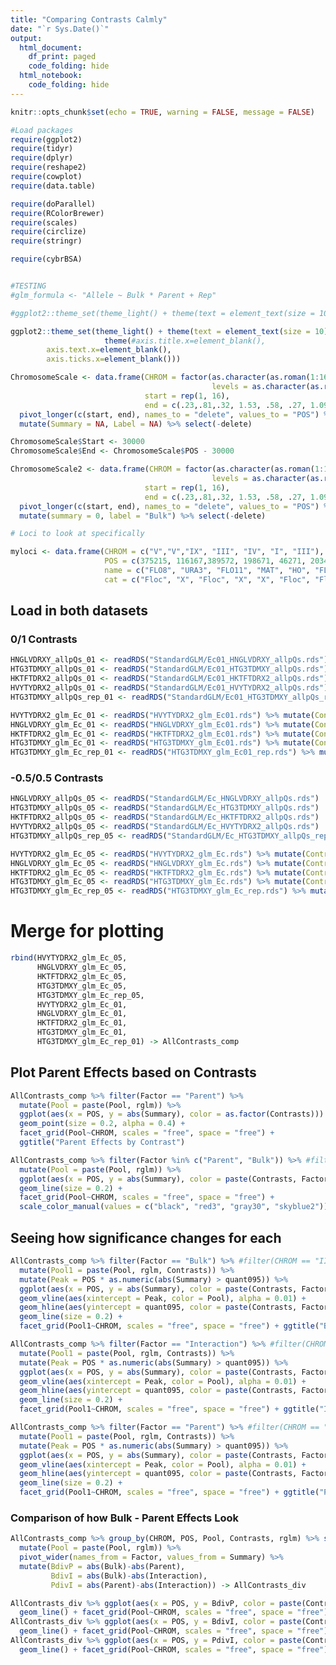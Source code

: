 ```yaml
---
title: "Comparing Contrasts Calmly"
date: "`r Sys.Date()`"
output:
  html_document:
    df_print: paged
    code_folding: hide
  html_notebook:
    code_folding: hide
---
```


```r
knitr::opts_chunk$set(echo = TRUE, warning = FALSE, message = FALSE)

#Load packages
require(ggplot2)
require(tidyr)
require(dplyr)
require(reshape2)
require(cowplot)
require(data.table)

require(doParallel)
require(RColorBrewer)
require(scales)
require(circlize) 
require(stringr)

require(cybrBSA)


#TESTING
#glm_formula <- "Allele ~ Bulk * Parent + Rep"

#ggplot2::theme_set(theme_light() + theme(text = element_text(size = 10)))

ggplot2::theme_set(theme_light() + theme(text = element_text(size = 10)) +
                     theme(#axis.title.x=element_blank(),
        axis.text.x=element_blank(),
        axis.ticks.x=element_blank()))

ChromosomeScale <- data.frame(CHROM = factor(as.character(as.roman(1:16)),
                                             levels = as.character(as.roman(1:16))),
                              start = rep(1, 16),
                              end = c(.23,.81,.32, 1.53, .58, .27, 1.09, .56, .44, .75, .67, 1.08, .92, .78, 1.09, .95)*1000000) %>% 
  pivot_longer(c(start, end), names_to = "delete", values_to = "POS") %>%
  mutate(Summary = NA, Label = NA) %>% select(-delete)

ChromosomeScale$Start <- 30000
ChromosomeScale$End <- ChromosomeScale$POS - 30000

ChromosomeScale2 <- data.frame(CHROM = factor(as.character(as.roman(1:16)),
                                             levels = as.character(as.roman(1:16))),
                              start = rep(1, 16),
                              end = c(.23,.81,.32, 1.53, .58, .27, 1.09, .56, .44, .75, .67, 1.08, .92, .78, 1.09, .95)*1000000) %>% 
  pivot_longer(c(start, end), names_to = "delete", values_to = "POS") %>%
  mutate(summary = 0, label = "Bulk") %>% select(-delete)

# Loci to look at specifically

myloci <- data.frame(CHROM = c("V","V","IX", "III", "IV", "I", "III"),
                     POS = c(375215, 116167,389572, 198671, 46271, 203403, 260311),
                     name = c("FLO8", "URA3", "FLO11", "MAT", "HO", "FLO1", "TUP1"),
                     cat = c("Floc", "X", "Floc", "X", "X", "Floc", "Floc"))

```

## Load in both datasets

### 0/1 Contrasts
```r
HNGLVDRXY_allpQs_01 <- readRDS("StandardGLM/Ec01_HNGLVDRXY_allpQs.rds") 
HTG3TDMXY_allpQs_01 <- readRDS("StandardGLM/Ec01_HTG3TDMXY_allpQs.rds")
HKTFTDRX2_allpQs_01 <- readRDS("StandardGLM/Ec01_HKTFTDRX2_allpQs.rds")
HVYTYDRX2_allpQs_01 <- readRDS("StandardGLM/Ec01_HVYTYDRX2_allpQs.rds")
HTG3TDMXY_allpQs_rep_01 <- readRDS("StandardGLM/Ec01_HTG3TDMXY_allpQs_rep.rds") 

HVYTYDRX2_glm_Ec_01 <- readRDS("HVYTYDRX2_glm_Ec01.rds") %>% mutate(Contrasts = 1, rglm = FALSE) %>% filter(CHROM != "VIII", d == "Z") %>% merge(HVYTYDRX2_allpQs_01)
HNGLVDRXY_glm_Ec_01 <- readRDS("HNGLVDRXY_glm_Ec01.rds") %>% mutate(Contrasts = 1, rglm = FALSE) %>% filter(CHROM != "I", d == "Z") %>% merge(HNGLVDRXY_allpQs_01)
HKTFTDRX2_glm_Ec_01 <- readRDS("HKTFTDRX2_glm_Ec01.rds") %>% mutate(Contrasts = 1, rglm = FALSE) %>% filter(CHROM != "I", d == "Z") %>% merge(HKTFTDRX2_allpQs_01)
HTG3TDMXY_glm_Ec_01 <- readRDS("HTG3TDMXY_glm_Ec01.rds") %>% mutate(Contrasts = 1, rglm = FALSE) %>% filter(CHROM != "VIII", d == "Z") %>% merge(HTG3TDMXY_allpQs_01)
HTG3TDMXY_glm_Ec_rep_01 <- readRDS("HTG3TDMXY_glm_Ec01_rep.rds") %>% mutate(Contrasts = 1, rglm = TRUE) %>% filter(CHROM != "VIII", d == "Z") %>% merge(HTG3TDMXY_allpQs_rep_01)

```


### -0.5/0.5 Contrasts

```r
HNGLVDRXY_allpQs_05 <- readRDS("StandardGLM/Ec_HNGLVDRXY_allpQs.rds") 
HTG3TDMXY_allpQs_05 <- readRDS("StandardGLM/Ec_HTG3TDMXY_allpQs.rds")
HKTFTDRX2_allpQs_05 <- readRDS("StandardGLM/Ec_HKTFTDRX2_allpQs.rds")
HVYTYDRX2_allpQs_05 <- readRDS("StandardGLM/Ec_HVYTYDRX2_allpQs.rds")
HTG3TDMXY_allpQs_rep_05 <- readRDS("StandardGLM/Ec_HTG3TDMXY_allpQs_rep.rds") 

HVYTYDRX2_glm_Ec_05 <- readRDS("HVYTYDRX2_glm_Ec.rds") %>% mutate(Contrasts = 5, rglm = FALSE) %>% filter(CHROM != "VIII", d == "Z") %>% merge(HVYTYDRX2_allpQs_05)
HNGLVDRXY_glm_Ec_05 <- readRDS("HNGLVDRXY_glm_Ec.rds") %>% mutate(Contrasts = 5, rglm = FALSE) %>% filter(CHROM != "I", d == "Z") %>% merge(HNGLVDRXY_allpQs_05)
HKTFTDRX2_glm_Ec_05 <- readRDS("HKTFTDRX2_glm_Ec.rds") %>% mutate(Contrasts = 5, rglm = FALSE) %>% filter(CHROM != "I", d == "Z") %>% merge(HKTFTDRX2_allpQs_05)
HTG3TDMXY_glm_Ec_05 <- readRDS("HTG3TDMXY_glm_Ec.rds") %>% mutate(Contrasts = 5, rglm = FALSE) %>% filter(CHROM != "VIII", d == "Z") %>% merge(HTG3TDMXY_allpQs_05)
HTG3TDMXY_glm_Ec_rep_05 <- readRDS("HTG3TDMXY_glm_Ec_rep.rds") %>% mutate(Contrasts = 5, rglm = TRUE) %>% filter(CHROM != "VIII", d == "Z") %>% merge(HTG3TDMXY_allpQs_rep_05)

```

# Merge for plotting

```r

rbind(HVYTYDRX2_glm_Ec_05,
      HNGLVDRXY_glm_Ec_05,
      HKTFTDRX2_glm_Ec_05,
      HTG3TDMXY_glm_Ec_05,
      HTG3TDMXY_glm_Ec_rep_05,
      HVYTYDRX2_glm_Ec_01,
      HNGLVDRXY_glm_Ec_01,
      HKTFTDRX2_glm_Ec_01,
      HTG3TDMXY_glm_Ec_01,
      HTG3TDMXY_glm_Ec_rep_01) -> AllContrasts_comp 

```

## Plot Parent Effects based on Contrasts

```r
AllContrasts_comp %>% filter(Factor == "Parent") %>% 
  mutate(Pool = paste(Pool, rglm)) %>% 
  ggplot(aes(x = POS, y = abs(Summary), color = as.factor(Contrasts))) + 
  geom_point(size = 0.2, alpha = 0.4) +
  facet_grid(Pool~CHROM, scales = "free", space = "free") +
  ggtitle("Parent Effects by Contrast")
```

```r
AllContrasts_comp %>% filter(Factor %in% c("Parent", "Bulk")) %>% #filter(CHROM == "II") %>%
  mutate(Pool = paste(Pool, rglm)) %>% 
  ggplot(aes(x = POS, y = abs(Summary), color = paste(Contrasts, Factor))) + 
  geom_line(size = 0.2) +
  facet_grid(Pool~CHROM, scales = "free", space = "free") +
  scale_color_manual(values = c("black", "red3", "gray30", "skyblue2"))
```

## Seeing how significance changes for each

```r
AllContrasts_comp %>% filter(Factor == "Bulk") %>% #filter(CHROM == "II") %>%
  mutate(Pool1 = paste(Pool, rglm, Contrasts)) %>% 
  mutate(Peak = POS * as.numeric(abs(Summary) > quant095)) %>%
  ggplot(aes(x = POS, y = abs(Summary), color = paste(Contrasts, Factor))) + 
  geom_vline(aes(xintercept = Peak, color = Pool), alpha = 0.01) + 
  geom_hline(aes(yintercept = quant095, color = paste(Contrasts, Factor))) +
  geom_line(size = 0.2) +
  facet_grid(Pool1~CHROM, scales = "free", space = "free") + ggtitle("Bulk Comparison")

AllContrasts_comp %>% filter(Factor == "Interaction") %>% #filter(CHROM == "II") %>%
  mutate(Pool1 = paste(Pool, rglm, Contrasts)) %>% 
  mutate(Peak = POS * as.numeric(abs(Summary) > quant095)) %>%
  ggplot(aes(x = POS, y = abs(Summary), color = paste(Contrasts, Factor))) + 
  geom_vline(aes(xintercept = Peak, color = Pool), alpha = 0.01) + 
  geom_hline(aes(yintercept = quant095, color = paste(Contrasts, Factor))) +
  geom_line(size = 0.2) +
  facet_grid(Pool1~CHROM, scales = "free", space = "free") + ggtitle("Intercept Comparison")

AllContrasts_comp %>% filter(Factor == "Parent") %>% #filter(CHROM == "II") %>%
  mutate(Pool1 = paste(Pool, rglm, Contrasts)) %>% 
  mutate(Peak = POS * as.numeric(abs(Summary) > quant095)) %>%
  ggplot(aes(x = POS, y = abs(Summary), color = paste(Contrasts, Factor))) + 
  geom_vline(aes(xintercept = Peak, color = Pool), alpha = 0.01) + 
  geom_hline(aes(yintercept = quant095, color = paste(Contrasts, Factor))) +
  geom_line(size = 0.2) +
  facet_grid(Pool1~CHROM, scales = "free", space = "free") + ggtitle("Parent Comparison")
```

### Comparison of how Bulk - Parent Effects Look

```r
AllContrasts_comp %>% group_by(CHROM, POS, Pool, Contrasts, rglm) %>% select(-quant099, -quant0995, -quant095) %>%
  mutate(Pool = paste(Pool, rglm)) %>%
  pivot_wider(names_from = Factor, values_from = Summary) %>%
  mutate(BdivP = abs(Bulk)-abs(Parent),
         BdivI = abs(Bulk)-abs(Interaction),
         PdivI = abs(Parent)-abs(Interaction)) -> AllContrasts_div
```

```r
AllContrasts_div %>% ggplot(aes(x = POS, y = BdivP, color = paste(Contrasts))) + 
  geom_line() + facet_grid(Pool~CHROM, scales = "free", space = "free") + ggtitle("Bulk Minus Parent")
AllContrasts_div %>% ggplot(aes(x = POS, y = BdivI, color = paste(Contrasts))) + 
  geom_line() + facet_grid(Pool~CHROM, scales = "free", space = "free")+ ggtitle("Bulk Minus Interaction")
AllContrasts_div %>% ggplot(aes(x = POS, y = PdivI, color = paste(Contrasts))) + 
  geom_line() + facet_grid(Pool~CHROM, scales = "free", space = "free")+ ggtitle("Parent Minus Interaction")

```

